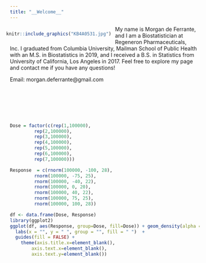 ```yaml
---
title: "__Welcome__"
---
```



<div style= "float:left;position:relative; top: 0px; right:10px;">
```r
knitr::include_graphics("KB4A0531.jpg")
```

</div>

My name is Morgan de Ferrante, and I am a Biostatistician at Regeneron Pharmaceuticals, Inc. I graduated from Columbia University, Mailman School of Public Health with an M.S. in Biostatistics in 2019, and I received a B.S. in Statistics from University of California, Los Angeles in 2017. Feel free to explore my page and contact me if you have any questions! 

Email: morgan.deferrante@gmail.com

<br />

<br />

<br />

```r
Dose = factor(c(rep(1,100000), 
         rep(2,100000),
         rep(3,100000),
         rep(4,100000),
         rep(5,100000),
         rep(6,100000),
         rep(7,100000)))

Response  = c(rnorm(100000, -100, 28), 
         rnorm(100000, -75, 25), 
         rnorm(100000, -40, 22), 
         rnorm(100000, 0, 20), 
         rnorm(100000, 40, 22), 
         rnorm(100000, 75, 25), 
         rnorm(100000, 100, 28))

df <- data.frame(Dose, Response)
library(ggplot2)
ggplot(df, aes(Response, group=Dose, fill=Dose)) + geom_density(alpha = .3) +
  labs(x = "", y = " ", group = "", fill = " ")  + 
  guides(fill = FALSE) + 
    theme(axis.title.x=element_blank(),
        axis.text.x=element_blank(),
        axis.text.y=element_blank())
```
 

